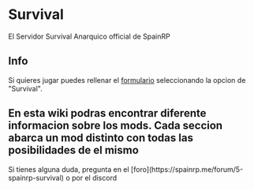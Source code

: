 
# Survival

El Servidor Survival Anarquico official de SpainRP

## Info

Si quieres jugar puedes rellenar el [formulario](https://spainrp.me/apply) seleccionando la opcion de "Survival".

## En esta wiki podras encontrar diferente informacion sobre los mods. Cada seccion abarca un mod distinto con todas las posibilidades de el mismo


<Callout type="info" emoji="ℹ️">
   Si tienes alguna duda, pregunta en el [foro](https://spainrp.me/forum/5-spainrp-survival) o por el discord
</Callout>

